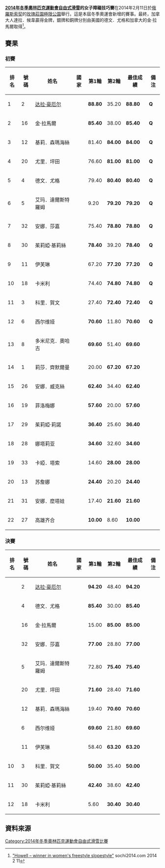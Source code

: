{{Infobox Olympic event
|event = 自由式滑雪女子障礙技巧賽
|games = 2014年冬季
|image = [[Image:Freestyle_skiing_pictogram.svg|50px]]
|caption = 
|venue = [[玫瑰莊園極限公園|玫瑰莊園極限公園]]
|dates = 2014年2月11日
|competitors = 22
|nations = 15
|win_value = 94.20分
|gold = [[达拉·豪厄尔|达拉·豪厄尔]]
|goldNOC = CAN
|silver =  德文．尤格
|silverNOC = USA
|bronze = 金·拉馬爾
|bronzeNOC = CAN
|prev= 
|next=[[2018年冬季奧林匹克運動會自由式滑雪比賽－女子障礙技巧|2018]]
}}

'''[[2014年冬季奧林匹克運動會|2014年冬季奧林匹克運動會]][[2014年冬季奧林匹克運動會自由式滑雪比賽|自由式滑雪]]的女子障礙技巧賽'''在2014年2月11日於[[俄羅斯|俄羅斯]][[索契|索契]]的[[玫瑰莊園極限公園|玫瑰莊園極限公園]]舉行。這是本屆冬季奧運會新增的賽事。最終，加拿大人達拉．候韋贏得金牌，銀牌和銅牌分別由美國的德文．尤格和加拿大的金·拉馬爾取得<ref>[http://www.sochi2014.com/en/news-howell-winner-in-women-s-freestyle-slopestyle "Howell – winner in women's freestyle slopestyle"] {{Wayback|url=http://www.sochi2014.com/en/news-howell-winner-in-women-s-freestyle-slopestyle |date=20140225153531 }} sochi2014.com 2014 2 11</ref>。

==賽果==
===初賽===
{| class="wikitable sortable" style="text-align:center"
|-
!排名 !!  號碼 !!  姓名 !!  國家 !!  第1輪 !! 第2輪 !! 最佳成績 !!  備注
|-style="background:#cfc;"
| 1 || 2 || align=left| [[达拉·豪厄尔|达拉·豪厄尔]] ||align=left| {{flagIOC|CAN|2014年冬季}} || '''88.80''' || 35.20 || '''88.80''' || '''Q'''
|-style="background:#cfc;"
| 2 || 16 || align=left| 金·拉馬爾 ||align=left| {{flagIOC|CAN|2014年冬季}} || '''85.40''' || 38.00 || '''85.40''' || '''Q'''
|-style="background:#cfc;"
| 3 || 12 || align=left| 基莉．森瑪海絲 ||align=left| {{flagIOC|GBR|2014年冬季}} || 81.40 || '''84.00''' || '''84.00''' || '''Q'''
|-style="background:#cfc;"
| 4 || 20 || align=left| 尤里．坪田 ||align=left| {{flagIOC|CAN|2014年冬季}} || 76.60 || '''81.00''' || '''81.00''' || '''Q'''
|-style="background:#cfc;"
| 5 || 4 || align=left| 德文．尤格 ||align=left| {{flagIOC|USA|2014年冬季}} || 79.40 || '''80.40''' || '''80.40''' || '''Q'''
|-style="background:#cfc;"
| 6 || 5 || align=left| 艾玛．達爾斯特羅姆 ||align=left| {{flagIOC|SWE|2014年冬季}} || 9.20 || '''79.20''' || '''79.20''' || '''Q'''
|-style="background:#cfc;"
| 7 || 32 || align=left| 安娜．莎嘉 ||align=left| {{flagIOC|AUS|2014年冬季}} || 75.40 || '''78.80''' || '''78.80''' || '''Q'''
|-style="background:#cfc;"
| 8 || 30 || align=left| 茱莉婭·基莉絲 ||align=left| {{flagIOC|USA|2014年冬季}} || '''78.40''' || 39.20 || '''78.40''' || '''Q'''
|-style="background:#cfc;"
| 9 || 11 || align=left| 伊芙琳 ||align=left| {{flagIOC|SUI|2014年冬季}} || 67.20 || '''77.20''' || '''77.20''' || '''Q'''
|-style="background:#cfc;"
| 10 || 18 || align=left| 卡米利 ||align=left| {{flagIOC|SUI|2014年冬季}} || 74.40 || '''74.80''' || '''74.80''' || '''Q'''
|-style="background:#cfc;"
| 11 || 3 || align=left| 科里．賀文 ||align=left| {{flagIOC|USA|2014年冬季}} || 27.40 || '''72.40''' || '''72.40'''  || '''Q'''
|-style="background:#cfc;"
| 12 || 6 || align=left| 西尔维娅 ||align=left| {{flagIOC|ITA|2014年冬季}} || '''70.60''' || 11.80 || '''70.60''' || '''Q'''
|-
| 13 || 8 || align=left| 多米尼克．奧哈古 ||align=left| {{flagIOC|CHI|2014年冬季}} || '''69.60'''  || 51.40 || '''69.60''' ||
|-
| 14 || 1 || align=left| 莉莎．齊默爾曼 ||align=left| {{flagIOC|GER|2014年冬季}} || 20.00 || '''67.20''' || '''67.20''' ||
|-
| 15 || 26 || align=left| 安娜．威克絲 ||align=left| {{flagIOC|NZL|2014年冬季}} || '''62.40''' || 34.40 || '''62.40''' ||
|-
| 16 || 19 || align=left| 菲洛梅娜 ||align=left| {{flagIOC|AUT|2014年冬季}} || '''57.60''' || 20.00  || '''57.60''' ||
|-
| 17 || 29 || align=left| 茱莉婭·莉諾 ||align=left| {{flagIOC|PAR|2014年冬季}} || '''36.40''' || 25.60 || '''36.40''' ||
|-
| 18 || 28 || align=left| 娜塔莉亚 ||align=left| {{flagIOC|SVK|2014年冬季}} || '''34.60''' || 32.60 || '''34.60''' ||
|-
| 19 || 33 || align=left| 卡婭．塔索 ||align=left| {{flagIOC|CAN|2014年冬季}} || 14.60 || '''28.00''' || '''28.00''' ||
|-
| 20 || 13 || align=left| 苏詹娜 ||align=left| {{flagIOC|SVK|2014年冬季}} || '''24.40''' || 20.20 || '''24.40''' ||
|-
| 21 || 31 || align=left| 安娜．麼塔娃 ||align=left| {{flagIOC|RUS|2014年冬季}} || 17.40 || '''21.60''' || '''21.60''' ||
|-
| 22 || 27 || align=left| 高雄齐合 ||align=left| {{flagIOC|JPN|2014年冬季}} || '''10.00''' || 8.60 || '''10.00''' ||
|}

===決賽===
{| class="wikitable sortable" style="text-align:center"
|-
!排名 !!  號碼 !!  姓名 !!  國家 !!  第1輪 !! 第2輪 !! 最佳成績 !!  備注
|-
| {{gold01}} || 2 || align=left| [[达拉·豪厄尔|达拉·豪厄尔]] ||align=left| {{flagIOC|CAN|2014年冬季}} || '''94.20''' || 48.40 ||'''94.20''' || 
|-
| {{silver02}} || 4 || align=left| 德文．尤格 ||align=left| {{flagIOC|USA|2014年冬季}} || '''85.40''' || 30.00 || '''85.40''' ||
|-
| {{bronze03}} || 16 || align=left| 金·拉馬爾 ||align=left| {{flagIOC|CAN|2014年冬季}} || 15.00 || '''85.00''' || '''85.00''' ||
|-
| {{sort|04|4}} || 32 || align=left| 安娜．莎嘉 ||align=left| {{flagIOC|AUS|2014年冬季}} || '''77.00''' || 28.80 || '''77.00''' ||
|-
| {{sort|05|5}} || 5 || align=left| 艾玛．達爾斯特羅姆 ||align=left| {{flagIOC|SWE|2014年冬季}} || 72.80 || '''75.40''' || '''75.40''' ||
|-
| {{sort|06|6}} || 20 || align=left| 尤里．坪田 ||align=left| {{flagIOC|CAN|2014年冬季}} || '''71.60''' || 28.40 || '''71.60''' ||
|-
| {{sort|07|7}} || 12 || align=left| 基莉．森瑪海絲 ||align=left| {{flagIOC|GBR|2014年冬季}} || 19.40 || '''70.60''' || '''70.60''' ||
|-
| {{sort|08|8}} || 6 || align=left| 西尔维娅 ||align=left| {{flagIOC|ITA|2014年冬季}} || '''69.60''' || 21.80 || '''69.60''' ||
|-
| {{sort|09|9}} || 11 || align=left| 伊芙琳 ||align=left| {{flagIOC|SUI|2014年冬季}} || 58.40 || '''63.20''' || '''63.20''' ||
|-
| 10 || 3 || align=left| 科里．賀文 ||align=left| {{flagIOC|USA|2014年冬季}} || '''50.00''' || 35.40 || '''50.00''' ||
|-
| 11 || 30 || align=left| 茱莉婭·基莉絲 ||align=left| {{flagIOC|USA|2014年冬季}} || '''42.40''' || 38.60 || '''42.40''' ||
|-
| 12 || 18 || align=left| 卡米利 ||align=left| {{flagIOC|SUI|2014年冬季}} || 5.60 || '''30.40''' || '''30.40''' ||
|}

==資料來源==
{{reflist}}

[[Category:2014年冬季奧林匹克運動會自由式滑雪比賽|Category:2014年冬季奧林匹克運動會自由式滑雪比賽]]